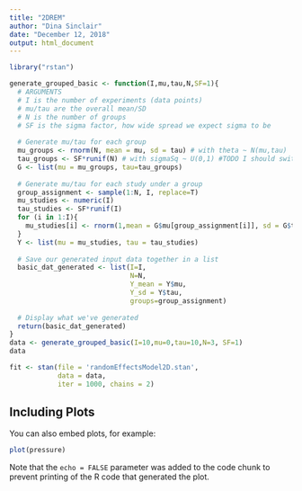 ```yaml
---
title: "2DREM"
author: "Dina Sinclair"
date: "December 12, 2018"
output: html_document
---
```


```r
library("rstan")

generate_grouped_basic <- function(I,mu,tau,N,SF=1){
  # ARGUMENTS
  # I is the number of experiments (data points)
  # mu/tau are the overall mean/SD
  # N is the number of groups
  # SF is the sigma factor, how wide spread we expect sigma to be
  
  # Generate mu/tau for each group
  mu_groups <- rnorm(N, mean = mu, sd = tau) # with theta ~ N(mu,tau)
  tau_groups <- SF*runif(N) # with sigmaSq ~ U(0,1) #TODO I should switch this to a normal with var~SF, right??
  G <- list(mu = mu_groups, tau=tau_groups)
  
  # Generate mu/tau for each study under a group
  group_assignment <- sample(1:N, I, replace=T)
  mu_studies <- numeric(I)
  tau_studies <- SF*runif(I)
  for (i in 1:I){
    mu_studies[i] <- rnorm(1,mean = G$mu[group_assignment[i]], sd = G$tau[group_assignment[i]])
  }
  Y <- list(mu = mu_studies, tau = tau_studies)
  
  # Save our generated input data together in a list
  basic_dat_generated <- list(I=I,
                              N=N,
                              Y_mean = Y$mu,
                              Y_sd = Y$tau,
                              groups=group_assignment)
  
  # Display what we've generated
  return(basic_dat_generated)
}
data <- generate_grouped_basic(I=10,mu=0,tau=10,N=3, SF=1)
data
```


```r
fit <- stan(file = 'randomEffectsModel2D.stan', 
            data = data, 
            iter = 1000, chains = 2)
```

## Including Plots

You can also embed plots, for example:

```r
plot(pressure)
```

Note that the `echo = FALSE` parameter was added to the code chunk to prevent printing of the R code that generated the plot.
